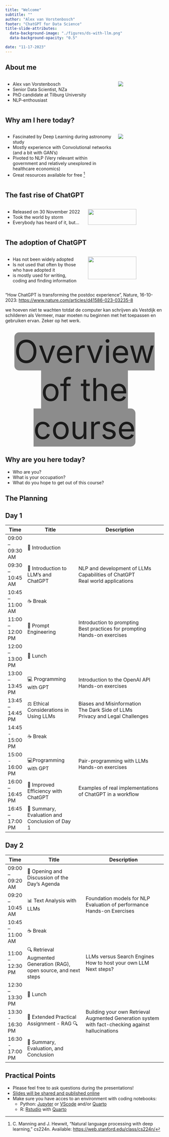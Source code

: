 ```yaml
---
title: "Welcome" 
subtitle: ""
author: "Alex van Vorstenbosch"
footer: "ChatGPT for Data Science"
title-slide-attributes:
  data-background-image: "./figures/ds-with-llm.png"
  data-background-opacity: "0.5"

date: "11-17-2023"
---
```


## About me
:::: {.columns}

::: {.column width="70%"}
- Alex van Vorstenbosch
- Senior Data Scientist, NZa
- PhD candidate at Tilburg University
- NLP-enthousiast
:::

::: {.column width="30%"}
![](figures/that's-me.jpg)
:::
:::

## Why am I here today?
:::: {.columns}

::: {.column width="70%"}
::: {.incremental}
- Fascinated by Deep Learning during astronomy study
- Mostly experience with Convolutional networks (and a bit with GAN's)
- Pivoted to NLP (Very relevant within government and relatively unexplored in healthcare economics)
- Great resources available for free ^[C. Manning and J. Hewwit, “Natural language processing with deep learning,” cs224n. Available: [https://web.stanford.edu/class/cs224n/]()]
:::
:::
::: {.column width="30%"}
![](figures/that's-me.jpg)
:::
:::

## The fast rise of ChatGPT
::: {.columns}
::: {.column width="50%"}

::: {.incremental}
- Released on 30 November 2022
- Took the world by storm
- Everybody has heard of it, but...
:::

:::
::: {.column width="50%"}
  ![](./figures/growth-chatgpt.webp){width=80%}
:::
:::


## The adoption of ChatGPT

::: {.columns}
::: {.column width="50%"}

::: {.incremental}
- Has not been widely adopted
- Is not used that often by those who have adopted it
- is mostly used for writing, coding and finding information
:::

:::

::: {.column width="50%"}
  ![](./figures/nature-survey.png){width=80%}
:::
:::
::: {.aside}
"How ChatGPT is transforming the postdoc experience", Nature, 16-10-2023: [https://www.nature.com/articles/d41586-023-03235-8]()
:::

:::{.notes}
 we hoeven niet te wachten totdat de computer kan schrijven als Vestdijk en schilderen als Vermeer, maar moeten nu beginnen met het toepassen en gebruiken ervan. Zeker op het werk.
:::


## {.full-bg-slide background-image="./figures/overview_of_the_course.png"} 
<div style="text-align: center; ">
  <span class="highlighted-text" style="background-color: rgba(128, 128, 128, 0.9); border-radius: 15px; font-size:100px"> Overview of the course </span>
</div>

## Why are you here today? 
- Who are you?
- What is your occupation?
- What do you hope to get out of this course?

## The Planning {.smaller-2}
:::{.panel-tabset}
## Day 1
| Time              | Title                                          | Description                                                                       |
|-------------------|------------------------------------------------|-----------------------------------------------------------------------------------|
| 09:00 – 09:30 AM | 👋 Introduction                                 |                                                                                   |
| 09:30 – 10:45 AM | 🤖 Introduction to LLM's and ChatGPT           | NLP and development of LLMs<br>Capabilities of ChatGPT<br>Real world applications |
| 10:45 – 11:00 AM | ☕ Break                                        |                                                     |
| 11:00 – 12:00 PM | 💬 Prompt Engineering                          | Introduction to prompting<br>Best practices for prompting<br>Hands-on exercises   |
| 12:00 – 13:00 PM | 🥪 Lunch                                        |                                            |
| 13:00 – 13:45 PM | 💻 Programming with GPT                         | Introduction to the OpenAI API<br>Hands-on exercises                              |
| 13:45 – 14:45 PM | ⚖️ Ethical Considerations in Using LLMs        | Biases and Misinformation<br>The Dark Side of LLMs<br>Privacy and Legal Challenges|
| 14:45 - 15:00 PM | ☕ Break                                        |                                                |
| 15:00 - 16:00 PM |  💻Programming with GPT                         | Pair-programming with LLMs<br>Hands-on exercises                                  |
| 16:00 – 16:45 PM  | 🚀 Improved Efficiency with ChatGPT            | Examples of real implementations of ChatGPT in a workflow                         |
| 16:45 – 17:00 PM | 📝 Summary, Evaluation and Conclusion of Day 1 |                                                   |


## Day 2
 | Time              | Title                                                               | Description                                                                                   |
|-------------------|---------------------------------------------------------------------|-----------------------------------------------------------------------------------------------|
| 09:00 – 09:20 AM | 🌅 Opening and Discussion of the Day's Agenda                       |                                                                                               |
| 09:20 – 10:45 AM | 📊 Text Analysis with LLMs                                          | Foundation models for NLP<br>Evaluation of performance<br>Hands-on Exercises                  |
| 10:45 – 11:00 AM | ☕ Break                                                             |                                                                         |
| 11:00 – 12:30 PM | 🔍 Retrieval Augmented Generation (RAG), open source, and next steps | LLMs versus Search Engines<br>How to host your own LLM<br>Next steps?                          |
| 12:30 – 13:30 PM | 🥗 Lunch                                                             |                                                                  |
| 13:30 - 16:30 PM | 🚀 Extended Practical Assignment - RAG 🔍                                    |   Building your own Retrieval Augmented Generation system with fact-checking against hallucinations                                                                                    |
| 16:30 - 17:00 PM | 📝 Summary, Evaluation, and Conclusion                               |                                             |

:::

## Practical Points
- Please feel free to ask questions during the presentations!
- [Slides will be shared and published online](https://github.com/avvorstenbosch/MC_LLMs_for_DS)
- Make sure you have acces to an environment with coding notebooks:
    - Python: [Jupyter](https://jupyter.org/) or [VScode](https://code.visualstudio.com/) and/or [Quarto](https://quarto.org/) 
    - R: [Rstudio](https://posit.co/download/rstudio-desktop/) with [Quarto](https://quarto.org/)